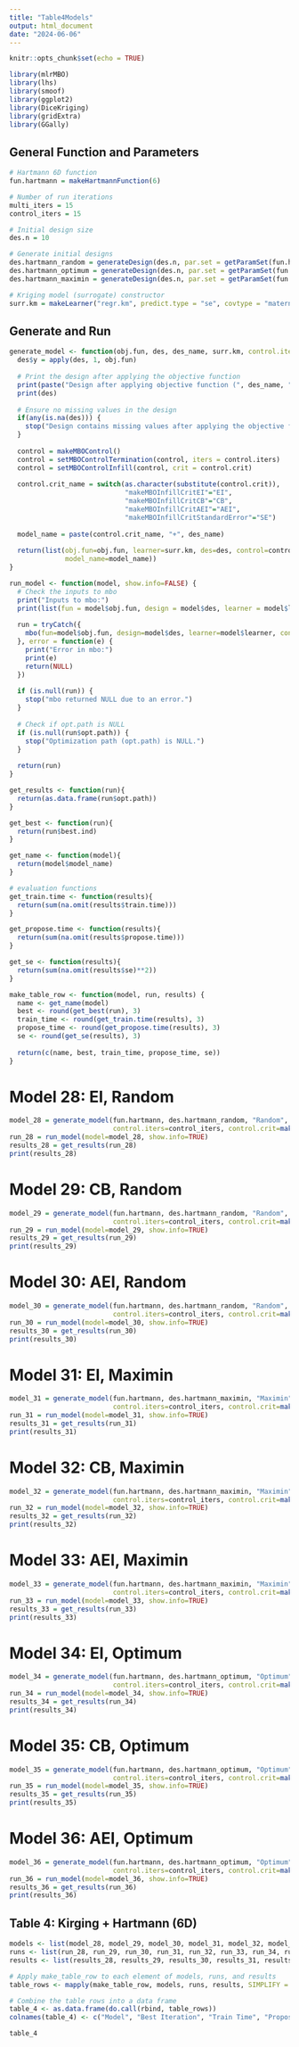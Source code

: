 ```yaml
---
title: "Table4Models"
output: html_document
date: "2024-06-06"
---
```


```r
knitr::opts_chunk$set(echo = TRUE)
```

```r
library(mlrMBO)
library(lhs)
library(smoof)
library(ggplot2)
library(DiceKriging)
library(gridExtra)
library(GGally)
```

## General Function and Parameters

```r
# Hartmann 6D function
fun.hartmann = makeHartmannFunction(6)

# Number of run iterations
multi_iters = 15
control_iters = 15

# Initial design size
des.n = 10

# Generate initial designs
des.hartmann_random = generateDesign(des.n, par.set = getParamSet(fun.hartmann), randomLHS)
des.hartmann_optimum = generateDesign(des.n, par.set = getParamSet(fun.hartmann), optimumLHS)
des.hartmann_maximin = generateDesign(des.n, par.set = getParamSet(fun.hartmann), maximinLHS)

# Kriging model (surrogate) constructor
surr.km = makeLearner("regr.km", predict.type = "se", covtype = "matern3_2", control = list(trace = FALSE))
```

## Generate and Run

```r
generate_model <- function(obj.fun, des, des_name, surr.km, control.iters=control_iters, control.crit){
  des$y = apply(des, 1, obj.fun)
  
  # Print the design after applying the objective function
  print(paste("Design after applying objective function (", des_name, "):", sep=""))
  print(des)
  
  # Ensure no missing values in the design
  if(any(is.na(des))) {
    stop("Design contains missing values after applying the objective function.")
  }
  
  control = makeMBOControl()
  control = setMBOControlTermination(control, iters = control.iters)
  control = setMBOControlInfill(control, crit = control.crit)
  
  control.crit_name = switch(as.character(substitute(control.crit)), 
                             "makeMBOInfillCritEI"="EI",
                             "makeMBOInfillCritCB"="CB",
                             "makeMBOInfillCritAEI"="AEI",
                             "makeMBOInfillCritStandardError"="SE")
  
  model_name = paste(control.crit_name, "+", des_name)
  
  return(list(obj.fun=obj.fun, learner=surr.km, des=des, control=control,
              model_name=model_name))
}

run_model <- function(model, show.info=FALSE) {
  # Check the inputs to mbo
  print("Inputs to mbo:")
  print(list(fun = model$obj.fun, design = model$des, learner = model$learner, control = model$control))
  
  run = tryCatch({
    mbo(fun=model$obj.fun, design=model$des, learner=model$learner, control=model$control, show.info=show.info)
  }, error = function(e) {
    print("Error in mbo:")
    print(e)
    return(NULL)
  })
  
  if (is.null(run)) {
    stop("mbo returned NULL due to an error.")
  }
  
  # Check if opt.path is NULL
  if (is.null(run$opt.path)) {
    stop("Optimization path (opt.path) is NULL.")
  }
  
  return(run)
}

get_results <- function(run){
  return(as.data.frame(run$opt.path))
}

get_best <- function(run){
  return(run$best.ind)
}

get_name <- function(model){
  return(model$model_name)
}

# evaluation functions
get_train.time <- function(results){
  return(sum(na.omit(results$train.time)))
}

get_propose.time <- function(results){
  return(sum(na.omit(results$propose.time)))
}

get_se <- function(results){
  return(sum(na.omit(results$se)**2))
}

make_table_row <- function(model, run, results) {
  name <- get_name(model)
  best <- round(get_best(run), 3)
  train_time <- round(get_train.time(results), 3)
  propose_time <- round(get_propose.time(results), 3)
  se <- round(get_se(results), 3)
  
  return(c(name, best, train_time, propose_time, se))
}
```

# Model 28: EI, Random
```r
model_28 = generate_model(fun.hartmann, des.hartmann_random, "Random", surr.km, 
                          control.iters=control_iters, control.crit=makeMBOInfillCritEI())
run_28 = run_model(model=model_28, show.info=TRUE)
results_28 = get_results(run_28)
print(results_28)
```

# Model 29: CB, Random
```r
model_29 = generate_model(fun.hartmann, des.hartmann_random, "Random", surr.km, 
                          control.iters=control_iters, control.crit=makeMBOInfillCritCB())
run_29 = run_model(model=model_29, show.info=TRUE)
results_29 = get_results(run_29)
print(results_29)
```

# Model 30: AEI, Random
```r
model_30 = generate_model(fun.hartmann, des.hartmann_random, "Random", surr.km, 
                          control.iters=control_iters, control.crit=makeMBOInfillCritAEI())
run_30 = run_model(model=model_30, show.info=TRUE)
results_30 = get_results(run_30)
print(results_30)
```

# Model 31: EI, Maximin
```r
model_31 = generate_model(fun.hartmann, des.hartmann_maximin, "Maximin", surr.km, 
                          control.iters=control_iters, control.crit=makeMBOInfillCritEI())
run_31 = run_model(model=model_31, show.info=TRUE)
results_31 = get_results(run_31)
print(results_31)
```

# Model 32: CB, Maximin
```r
model_32 = generate_model(fun.hartmann, des.hartmann_maximin, "Maximin", surr.km, 
                          control.iters=control_iters, control.crit=makeMBOInfillCritCB())
run_32 = run_model(model=model_32, show.info=TRUE)
results_32 = get_results(run_32)
print(results_32)
```

# Model 33: AEI, Maximin
```r
model_33 = generate_model(fun.hartmann, des.hartmann_maximin, "Maximin", surr.km, 
                          control.iters=control_iters, control.crit=makeMBOInfillCritAEI())
run_33 = run_model(model=model_33, show.info=TRUE)
results_33 = get_results(run_33)
print(results_33)
```

# Model 34: EI, Optimum
```r
model_34 = generate_model(fun.hartmann, des.hartmann_optimum, "Optimum", surr.km, 
                          control.iters=control_iters, control.crit=makeMBOInfillCritEI())
run_34 = run_model(model=model_34, show.info=TRUE)
results_34 = get_results(run_34)
print(results_34)
```

# Model 35: CB, Optimum
```r
model_35 = generate_model(fun.hartmann, des.hartmann_optimum, "Optimum", surr.km, 
                          control.iters=control_iters, control.crit=makeMBOInfillCritCB())
run_35 = run_model(model=model_35, show.info=TRUE)
results_35 = get_results(run_35)
print(results_35)
```

# Model 36: AEI, Optimum
```r
model_36 = generate_model(fun.hartmann, des.hartmann_optimum, "Optimum", surr.km, 
                          control.iters=control_iters, control.crit=makeMBOInfillCritAEI())
run_36 = run_model(model=model_36, show.info=TRUE)
results_36 = get_results(run_36)
print(results_36)
```

## Table 4: Kirging + Hartmann (6D)

```r
models <- list(model_28, model_29, model_30, model_31, model_32, model_33, model_34, model_35, model_36)
runs <- list(run_28, run_29, run_30, run_31, run_32, run_33, run_34, run_35, run_36)
results <- list(results_28, results_29, results_30, results_31, results_32, results_33, results_34, results_35, results_36)

# Apply make_table_row to each element of models, runs, and results
table_rows <- mapply(make_table_row, models, runs, results, SIMPLIFY = FALSE)

# Combine the table rows into a data frame
table_4 <- as.data.frame(do.call(rbind, table_rows))
colnames(table_4) <- c("Model", "Best Iteration", "Train Time", "Propose Time", "Sum SE")

table_4
```